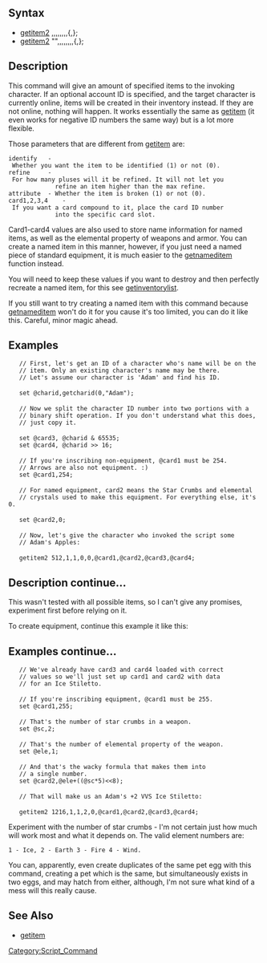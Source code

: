 == Syntax ==
* [[getitem2]] <item id>,<amount>,<identify>,<refine>,<attribute>,<card1>,<card2>,<card3>,<card4>{,<account ID>};
* [[getitem2]] "<item name>",<amount>,<identify>,<refine>,<attribute>,<card1>,<card2>,<card3>,<card4>{,<account ID>};
==Description==
This command will give an amount of specified items to the invoking 
character. If an optional account ID is specified, and the target 
character is currently online, items will be created in their inventory 
instead. If they are not online, nothing will happen. It works essentially 
the same as [[getitem]] (it even works for negative ID numbers the same way) 
but is a lot more flexible.

Those parameters that are different from [[getitem]] are:

 identify	- Whether you want the item to be identified (1) or not (0).
 refine		- For how many pluses will it be refined. It will not let you 
 			  refine an item higher than the max refine.
 attribute	- Whether the item is broken (1) or not (0).
 card1,2,3,4	- If you want a card compound to it, place the card ID number 
 			  into the specific card slot.

Card1-card4 values are also used to store name information for named 
items, as well as the elemental property of weapons and armor. You can 
create a named item in this manner, however, if you just need a named 
piece of standard equipment, it is much easier to the [[getnameditem]] 
function instead.

You will need to keep these values if you want to destroy and then 
perfectly recreate a named item, for this see [[getinventorylist]].

If you still want to try creating a named item with this command because 
[[getnameditem]] won't do it for you cause it's too limited, you can do it 
like this. Careful, minor magic ahead.
==Examples==
 	// First, let's get an ID of a character who's name will be on the 
 	// item. Only an existing character's name may be there.
 	// Let's assume our character is 'Adam' and find his ID.
 
 	set @charid,getcharid(0,"Adam");
 
 	// Now we split the character ID number into two portions with a 
 	// binary shift operation. If you don't understand what this does, 
 	// just copy it.
 
 	set @card3, @charid & 65535;
 	set @card4, @charid >> 16;
 
 	// If you're inscribing non-equipment, @card1 must be 254.
 	// Arrows are also not equipment. :)
 	set @card1,254;
 
 	// For named equipment, card2 means the Star Crumbs and elemental 
 	// crystals used to make this equipment. For everything else, it's 0.
 
 	set @card2,0;
 
 	// Now, let's give the character who invoked the script some 
 	// Adam's Apples:
 
 	getitem2 512,1,1,0,0,@card1,@card2,@card3,@card4;

==Description continue...==
This wasn't tested with all possible items, so I can't give any promises, 
experiment first before relying on it.

To create equipment, continue this example it like this:
==Examples continue...==
 	// We've already have card3 and card4 loaded with correct
 	// values so we'll just set up card1 and card2 with data
 	// for an Ice Stiletto.
 
 	// If you're inscribing equipment, @card1 must be 255.
 	set @card1,255;
 
 	// That's the number of star crumbs in a weapon.
 	set @sc,2;
 
 	// That's the number of elemental property of the weapon.
 	set @ele,1;
 
 	// And that's the wacky formula that makes them into
 	// a single number.    
 	set @card2,@ele+((@sc*5)<<8);
 
 	// That will make us an Adam's +2 VVS Ice Stiletto:
 
 	getitem2 1216,1,1,2,0,@card1,@card2,@card3,@card4;

Experiment with the number of star crumbs - I'm not certain just how much 
will work most and what it depends on. The valid element numbers are:

 1 - Ice, 2 - Earth 3 - Fire 4 - Wind.

You can, apparently, even create duplicates of the same pet egg with this 
command, creating a pet which is the same, but simultaneously exists in 
two eggs, and may hatch from either, although, I'm not sure what kind of a 
mess will this really cause.
== See Also ==
* [[getitem]]

[[Category:Script_Command]]